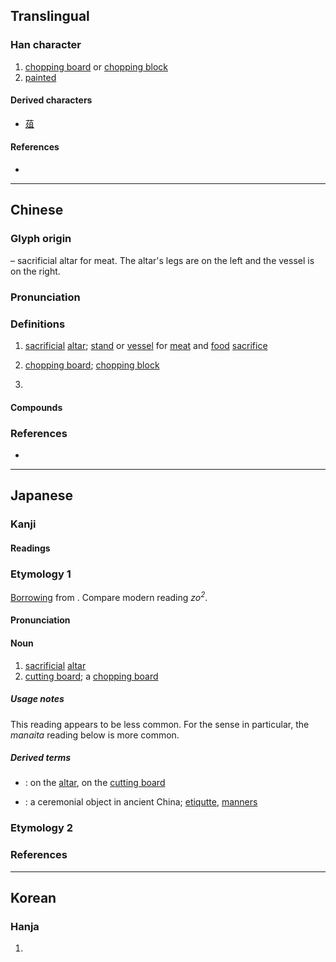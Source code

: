 {{also|爼}}
{{character info}}
==Translingual==

===Han character===
{{Han char|rn=9|rad=人|as=07|sn=9|four=87810|canj=OOBM|ids=⿰仌且}}

# [[chopping board]] or [[chopping block]]
# [[painted]]

====Derived characters====
* [[葅]]

====References====
* {{Han ref|kx=0104.210|dkj=00679|dj=0221.050|hdz=10156.040|uh=4FCE|ud=20430|bh=AB5B|bd=43867}}

----

==Chinese==
{{zh-forms|alt=爼,𤕲,且}}

===Glyph origin===
{{Han etym}}
{{liushu|p}} – sacrificial altar for meat. The altar's legs are on the left and the vessel is on the right.

===Pronunciation===
{{zh-pron
|m=zǔ
|c=zo2
|mn=chó͘
|mc=y
|oc=y
|ma=
|cat=n,v
}}

===Definitions===
{{zh-hanzi}}

# {{lb|zh|historical}} [[sacrificial]] [[altar]]; [[stand]] or [[vessel]] for [[meat]] and [[food]] [[sacrifice]]
# {{lb|zh|literary}} [[chopping board]]; [[chopping block]]
# {{surname|zh}} 

====Compounds====
{{zh-der|三俎|俎豆|尊俎|俎上肉|刀俎|折衝樽俎|樽俎|雜俎|鼎俎|酉陽雜俎|越俎代庖}}

===References===
* {{R:yue:Hanzi}}

----

==Japanese==

===Kanji===
{{ja-kanji|grade=|rs=人07}}

====Readings====
{{ja-readings
|goon=しょ
|kanon=そ
|kun=まないた-
}}

===Etymology 1===
{{ja-kanjitab|yomi=o|そ}}

[[Appendix:Glossary#loanword|Borrowing]] from {{der|ja|ltc|sort=そ|-}} {{ltc-l|俎|a wooden stand used in offering rites}}. Compare modern {{cog|yue|-}} reading ''zo<sup>2</sup>''.

====Pronunciation====
{{ja-pron|yomi=kanon|そ|acc=1|acc_ref=DJR}}

====Noun====
{{ja-noun|そ}}

# [[sacrificial]] [[altar]]
# [[cutting board]]; a [[chopping board]]

=====Usage notes=====
This reading appears to be less common. For the {{m|en|cutting board}} sense in particular, the ''manaita'' reading below is more common.

=====Derived terms=====
{{der-top}}
* {{ja-r|俎%上|そ%じょう}}: on the [[altar]], on the [[cutting board]]
* {{ja-r|俎%豆|そ%とう}}: a ceremonial object in ancient China; [[etiqutte]], [[manners]]
{{der-bottom}}

===Etymology 2===
{{ja-kanjitab|まないた|yomi=k}}
{{ja-see|まな板}}

===References===
<references/>

----

==Korean==

===Hanja===
{{ko-hanja|hangeul=조|rv=jo|mr=cho}}

# {{rfdef|ko|sort=人07}}